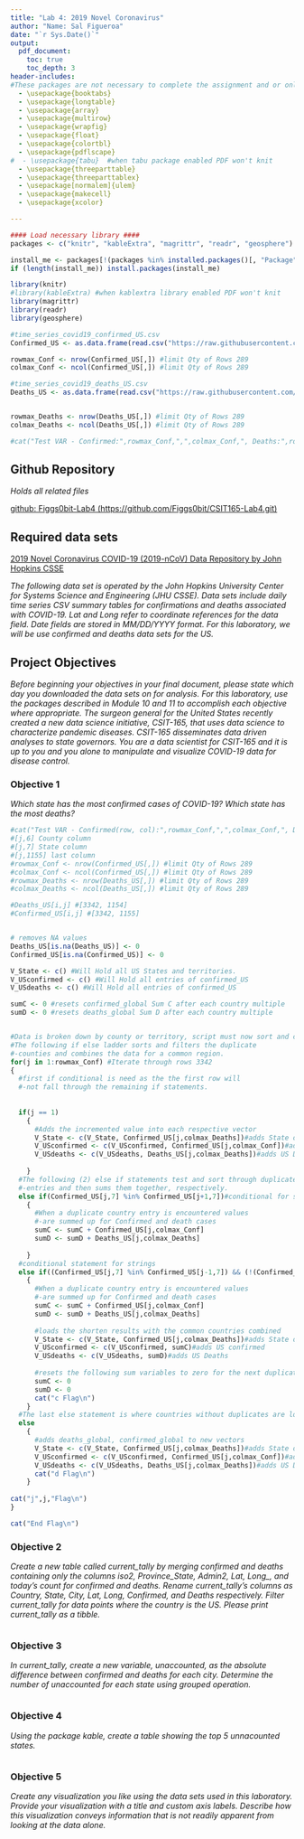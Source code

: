 ```yaml
---
title: "Lab 4: 2019 Novel Coronavirus"
author: "Name: Sal Figueroa"
date: "`r Sys.Date()`"
output: 
  pdf_document:
    toc: true
    toc_depth: 3
header-includes:
#These packages are not necessary to complete the assignment and or only used to provide an example. 
  - \usepackage{booktabs}
  - \usepackage{longtable}
  - \usepackage{array}
  - \usepackage{multirow}
  - \usepackage{wrapfig}
  - \usepackage{float}
  - \usepackage{colortbl}
  - \usepackage{pdflscape}
#  - \usepackage{tabu}  #when tabu package enabled PDF won't knit
  - \usepackage{threeparttable}
  - \usepackage{threeparttablex}
  - \usepackage[normalem]{ulem}
  - \usepackage{makecell}
  - \usepackage{xcolor}

---
```


```r
#### Load necessary library ####
packages <- c("knitr", "kableExtra", "magrittr", "readr", "geosphere")

install_me <- packages[!(packages %in% installed.packages()[, "Package"])]
if (length(install_me)) install.packages(install_me)

library(knitr)
#library(kableExtra) #when kablextra library enabled PDF won't knit
library(magrittr)
library(readr)
library(geosphere)
```


```r
#time_series_covid19_confirmed_US.csv
Confirmed_US <- as.data.frame(read.csv("https://raw.githubusercontent.com/CSSEGISandData/COVID-19/refs/heads/master/csse_covid_19_data/csse_covid_19_time_series/time_series_covid19_confirmed_US.csv"))

rowmax_Conf <- nrow(Confirmed_US[,]) #limit Qty of Rows 289
colmax_Conf <- ncol(Confirmed_US[,]) #limit Qty of Rows 289

#time_series_covid19_deaths_US.csv
Deaths_US <- as.data.frame(read.csv("https://raw.githubusercontent.com/CSSEGISandData/COVID-19/refs/heads/master/csse_covid_19_data/csse_covid_19_time_series/time_series_covid19_deaths_US.csv"))


rowmax_Deaths <- nrow(Deaths_US[,]) #limit Qty of Rows 289
colmax_Deaths <- ncol(Deaths_US[,]) #limit Qty of Rows 289

#cat("Test VAR - Confirmed:",rowmax_Conf,",",colmax_Conf,", Deaths:",rowmax_Deaths,",",colmax_Deaths,"\n")
```


## Github Repository
*Holds all related files*

[github: Figgs0bit-Lab4 (https://github.com/Figgs0bit/CSIT165-Lab4.git)](https://github.com/Figgs0bit/CSIT165-Lab4.git)


## Required data sets

[2019 Novel Coronavirus COVID-19 (2019-nCoV) Data Repository by John Hopkins CSSE](https://github.com/CSSEGISandData/COVID-19/tree/master/csse_covid_19_data/csse_covid_19_time_series)

*The following data set is operated by the John Hopkins University Center for Systems Science and Engineering (JHU CSSE). Data sets include daily time series CSV summary tables for confirmations and deaths associated with COVID-19. Lat and Long refer to coordinate references for the data field. Date fields are stored in MM/DD/YYYY format.*
*For this laboratory, we will be use confirmed and deaths data sets for the US.*


## Project Objectives

*Before beginning your objectives in your final document, please state which day you downloaded the data sets on for analysis. For this laboratory, use the packages described in Module 10 and 11 to accomplish each objective where appropriate.*
*The surgeon general for the United States recently created a new data science initiative, CSIT-165, that uses data science to characterize pandemic diseases. CSIT-165 disseminates data driven analyses to state governors. You are a data scientist for CSIT-165 and it is up to you and you alone to manipulate and visualize COVID-19 data for disease control.*


### Objective 1
*Which state has the most confirmed cases of COVID-19? Which state has the most deaths?*
```r
#cat("Test VAR - Confirmed(row, col):",rowmax_Conf,",",colmax_Conf,", Deaths(row, col):",rowmax_Deaths,",",colmax_Deaths,"\n")
#[j,6] County column
#[j,7] State column
#[j,1155] last column
#rowmax_Conf <- nrow(Confirmed_US[,]) #limit Qty of Rows 289
#colmax_Conf <- ncol(Confirmed_US[,]) #limit Qty of Rows 289
#rowmax_Deaths <- nrow(Deaths_US[,]) #limit Qty of Rows 289
#colmax_Deaths <- ncol(Deaths_US[,]) #limit Qty of Rows 289

#Deaths_US[i,j] #[3342, 1154]
#Confirmed_US[i,j] #[3342, 1155]


# removes NA values
Deaths_US[is.na(Deaths_US)] <- 0
Confirmed_US[is.na(Confirmed_US)] <- 0

V_State <- c() #Will Hold all US States and territories.
V_USconfirmed <- c() #Will Hold all entries of confirmed_US
V_USdeaths <- c() #Will Hold all entries of confirmed_US

sumC <- 0 #resets confirmed_global Sum C after each country multiple
sumD <- 0 #resets deaths_global Sum D after each country multiple


#Data is broken down by county or territory, script must now sort and consolidate common states. 
#The following if else ladder sorts and filters the duplicate
#-counties and combines the data for a common region.
for(j in 1:rowmax_Conf) #Iterate through rows 3342  
{
  #first if conditional is need as the the first row will
  #-not fall through the remaining if statements.
  
  
  if(j == 1) 
    { 
      #Adds the incremented value into each respective vector
      V_State <- c(V_State, Confirmed_US[j,colmax_Deaths])#adds State or territory  
      V_USconfirmed <- c(V_USconfirmed, Confirmed_US[j,colmax_Conf])#adds US confirmed
      V_USdeaths <- c(V_USdeaths, Deaths_US[j,colmax_Deaths])#adds US Deaths
      
    }
  #The following (2) else if statements test and sort through duplicate country 
  #-entries and then sums them together, respectively. 
  else if(Confirmed_US[j,7] %in% Confirmed_US[j+1,7])#conditional for strings
    {
      #When a duplicate country entry is encountered values
      #-are summed up for Confirmed and death cases
      sumC <- sumC + Confirmed_US[j,colmax_Conf]
      sumD <- sumD + Deaths_US[j,colmax_Deaths]
      
    }
  #conditional statement for strings
  else if((Confirmed_US[j,7] %in% Confirmed_US[j-1,7]) && (!(Confirmed_US[j,7]) %in% Confirmed_US[j+1,7]))  
    { 
      #When a duplicate country entry is encountered values
      #-are summed up for Confirmed and death cases
      sumC <- sumC + Confirmed_US[j,colmax_Conf]
      sumD <- sumD + Deaths_US[j,colmax_Deaths]
    
      #loads the shorten results with the common countries combined
      V_State <- c(V_State, Confirmed_US[j,colmax_Deaths])#adds State or territory  
      V_USconfirmed <- c(V_USconfirmed, sumC)#adds US confirmed
      V_USdeaths <- c(V_USdeaths, sumD)#adds US Deaths
    
      #resets the following sum variables to zero for the next duplicate country 
      sumC <- 0
      sumD <- 0
      cat("c Flag\n")
    }
  #The last else statement is where countries without duplicates are loaded
  else
    {
      #adds deaths_global, confirmed_global to new vectors 
      V_State <- c(V_State, Confirmed_US[j,colmax_Deaths])#adds State or territory  
      V_USconfirmed <- c(V_USconfirmed, Confirmed_US[j,colmax_Conf])#adds US confirmed
      V_USdeaths <- c(V_USdeaths, Deaths_US[j,colmax_Deaths])#adds US Deaths
      cat("d Flag\n")
    }
  
cat("j",j,"Flag\n")  
}

cat("End Flag\n")


```


### Objective 2
*Create a new table called current_tally by merging confirmed and deaths containing only the columns iso2, Province_State, Admin2, Lat, Long_, and today’s count for confirmed and deaths. Rename current_tally’s columns as Country, State, City, Lat, Long, Confirmed, and Deaths respectively. Filter current_tally for data points where the country is the US. Please print current_tally as a tibble.*
```r

```


### Objective 3
*In current_tally, create a new variable, unaccounted, as the absolute difference between confirmed and deaths for each city. Determine the number of unaccounted for each state using grouped operation.*
```r

```



### Objective 4
*Using the package kable, create a table showing the top 5 unnacounted states.*
```r

```


### Objective 5
*Create any visualization you like using the data sets used in this laboratory. Provide your visualization with a title and custom axis labels. Describe how this visualization conveys information that is not readily apparent from looking at the data alone.*
```r

```
